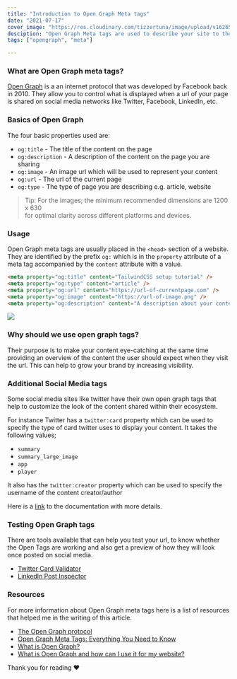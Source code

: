 ```yaml
---
title: "Introduction to Open Graph Meta tags"
date: "2021-07-17"
cover_image: "https://res.cloudinary.com/tizzertuna/image/upload/v1626518161/Articles/open-graph_2x_kmf7cj.png"
desciption: "Open Graph Meta tags are used to describe your site to the world. This is a good way to give your site a unique identity."
tags: ["opengraph", "meta"]

---
```


### What are Open Graph meta tags?
[Open Graph](~https://ogp.me/~) is a an internet protocol that was developed by Facebook 
back in 2010. They allow you to control what is displayed when a url of your page
is shared on social media networks like Twitter, Facebook, LinkedIn, etc.

### Basics of Open Graph 
The four basic properties used are:
- `og:title` - The title of the content on the page
- `og:description` - A description of the content on the page you are sharing
- `og:image` - An image url which will be used to represent your content
- `og:url` - The url of the current page
- `og:type` - The type of page you are describing e.g. article, website

> Tip: For the images; the minimum recommended dimensions are 1200 x 630   
> for optimal clarity across different platforms and devices.  

### Usage

Open Graph meta tags are usually placed in the `<head>` section of a website.
They are identified by the prefix  `og:` which is in the `property` attribute of a meta tag accompanied by the `content` attribute with a value.

```html
<meta property="og:title" content="TailwindCSS setup tutorial" />
<meta property="og:type" content="article" />
<meta property="og:url" content="https://url-of-currentpage.com" />
<meta property="og:image" content="https://url-of-image.png" />
<meta property="og:description" content="A description about your content"/>

```

![](https://res.cloudinary.com/tizzertuna/image/upload/v1626517824/Articles/Custom_Size_1_2x_n6emyb.png)

### Why should we use open graph tags?

Their purpose is to make your content eye-catching at the same time providing an
overview of the content the user should expect when they visit the url. This can help to
grow your brand by increasing visibility.

### Additional Social Media tags

Some social media sites like twitter have their own open graph tags that help
to customize the look of the content shared within their ecosystem.

For instance Twitter has a `twitter:card` property which can be used to
specify the type of card twitter uses to display your content. It takes the following
values;
- `summary`
- `summary_large_image`
- `app`
- `player`

It also has the `twitter:creator` property which can be used to specify
the username of the content creator/author

Here is a [link](https://developer.twitter.com/en/docs/twitter-for-websites/cards/guides/getting-started) to the documentation with more details.

### Testing Open Graph tags

There are tools available that can help you test your url, to know
whether the Open Tags are working and also get a preview of how they 
will look once posted on social media.
- [Twitter Card Validator](https://cards-dev.twitter.com/validator)
- [LinkedIn Post Inspector](https://www.linkedin.com/post-inspector/inspect/)

### Resources

For more information about Open Graph meta tags here is a list of resources
that helped me in the writing of this article.
- [The Open Graph protocol](https://ogp.me/)
- [Open Graph Meta Tags: Everything You Need to Know](https://ahrefs.com/blog/open-graph-meta-tags/)
- [What is Open Graph?](https://www.computerhope.com/jargon/o/open-graph.htm)
- [What is Open Graph and how can I use it for my website?](https://www.freecodecamp.org/news/what-is-open-graph-and-how-can-i-use-it-for-my-website/)

Thank you for reading ❤️
